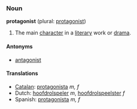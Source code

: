 ===Noun===
'''protagonist''' (plural: [[protagonist]])

#The main [[character]] in a [[literary]] work or [[drama]].

====Antonyms====
*[[antagonist]]

====Translations====
*[[Catalan]]: [[protagonista]] ''m, f''
*Dutch: [[hoofdrolspeler]] ''m'', [[hoofdrolspeelster]] ''f''
*Spanish: [[protagonista]] ''m, f''